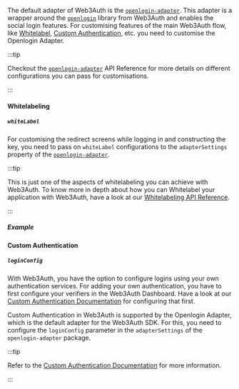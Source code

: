 
The default adapter of Web3Auth is the [`openlogin-adapter`](../openlogin). This adapter is a wrapper around the [`openlogin`](../openlogin) library
from Web3Auth and enables the social login features. For customising features of the main Web3Auth flow, like [Whitelabel](./whitelabel),
[Custom Authentication](./custom-authentication), etc. you need to customise the Openlogin Adapter.

:::tip

Checkout the [`openlogin-adapter`](../openlogin) API Reference for more details on different configurations you can pass for customisations.

:::

#### Whitelabeling

##### `whiteLabel`

For customising the redirect screens while logging in and constructing the key, you need to pass on `whiteLabel` configurations to the
`adapterSettings` property of the [`openlogin-adapter`](../openlogin).

:::tip

This is just one of the aspects of whitelabeling you can achieve with Web3Auth. To know more in depth about how you can Whitelabel your application
with Web3Auth, have a look at our [Whitelabeling API Reference](./whitelabel).

:::

##### Example

<OpenloginWhiteLabelExample />

#### Custom Authentication

##### `loginConfig`

With Web3Auth, you have the option to configure logins using your own authentication services. For adding your own authentication, you have to first
configure your verifiers in the Web3Auth Dashboard. Have a look at our [Custom Authentication Documentation](/docs/custom-authentication/) for
configuring that first.

Custom Authentication in Web3Auth is supported by the Openlogin Adapter, which is the default adapter for the Web3Auth SDK. For this, you need to
configure the `loginConfig` parameter in the `adapterSettings` of the `openlogin-adapter` package.

:::tip

Refer to the [Custom Authentication Documentation](./custom-authentication) for more information.

:::
